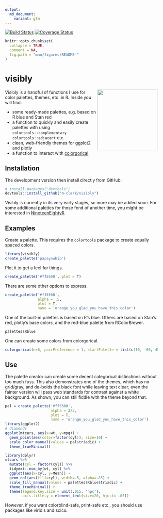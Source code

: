 ```yaml
---
output:
  md_document:
    variant: gfm
---
```


[![Build Status](https://travis-ci.org/m-clark/visibly.svg?branch=master)](https://travis-ci.org/m-clark/visibly)
[![Coverage Status](https://img.shields.io/codecov/c/github/m-clark/visibly/master.svg)](https://codecov.io/github/m-clark/visibly?branch=master)


```r
knitr::opts_chunk$set(
  collapse = TRUE,
  comment = NA,
  fig.path = "man/figures/README-"
)
```

# visibly

<img src="man/figures/visibly_hex.png" align="right" width = 200/>


Visibly is a handful of functions I use for color palettes, themes, etc. in R.  Inside you will find:

- some ready-made palettes, e.g. based on R blue and Stan red
- a function to quickly and easily create palettes with using `colortools::complementary` `colortools::adjacent` etc. 
- clean, web-friendly themes for ggplot2 and plotly
- a function to interact with [colorgorical](http://vrl.cs.brown.edu/color/)

## Installation
The development version then install directly from GitHub:

```r
# install.packages("devtools")
devtools::install_github("m-clark/visibly")
```

Visibly is currently in its very early stages, so more may be added soon.  For some additional palettes for those fond of another time, you might be interested in [NineteenEightyR](https://github.com/m-clark/NineteenEightyR).


## Examples

Create a palette. This requires the `colortools` package to create equally spaced colors.

```r
library(visibly)
create_palette('papayawhip')
```


Plot it to get a feel for things. 

```r
create_palette('#ff5500', plot = T)
```

There are some other options to express.

```r
create_palette('#ff5500', 
               alpha = .5, 
               plot = T, 
               name = 'orange_you_glad_you_have_this_color')
```


One of the built-in palettes is based on R's blue. Others are based on Stan's red, plotly's base colors, and the red-blue palette from RColorBrewer.  

```r
palettes$Rblue
```


One can create some colors from colorgorical.

```r
colorgorical(n=6, pairPreference = 1, startPalette = list(c(10, -60, 45)), output = 'hex')
```

## Use

The palette creator can create some decent categorical distinctions without too much fuss. This also demonstrates one of the themes, which has no grid/gray, and de-bolds the black font while leaving text clear; even the fainter version will pass web standards for contrast against a white background. As shown, you can still fiddle with the theme beyond that.

```r
pal = create_palette('#ff5500', 
                     alpha = 2/3,
                     plot = T, 
                     name = 'orange_you_glad_you_have_this_color')
library(ggplot2)
# diamonds
ggplot(mtcars, aes(x=wt, y=mpg)) +
  geom_point(aes(color=factor(cyl)), size=10) +
  scale_color_manual(values = pal$triadic) +
  theme_trueMinimal()
```

```r
library(dplyr)
mtcars %>% 
  mutate(cyl = factor(cyl)) %>% 
  tidyext::num_by(wt, cyl) %>% 
  ggplot(aes(x=cyl, y=Mean)) +
  geom_col(aes(fill=cyl), width=.5, alpha=.85) +
  scale_fill_manual(values = palettes$Rblue$triadic) +
  theme_trueMinimal() +
  theme(legend.key.size = unit(.015, 'npc'),
        axis.title.y = element_text(size=20, hjust=-.05))
```

However, if you want colorblind-safe, print-safe etc., you should use packages like viridis and scico.

